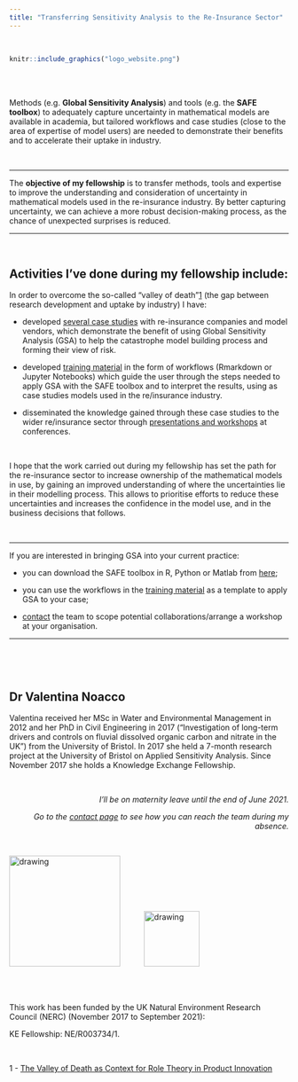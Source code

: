 ```yaml
---
title: "Transferring Sensitivity Analysis to the Re-Insurance Sector"
---
```


<br>

```r
knitr::include_graphics("logo_website.png")
```

<br> <br>


Methods (e.g. **Global Sensitivity Analysis**) and tools (e.g. the **SAFE toolbox**) to adequately capture uncertainty in mathematical models are available in academia, but tailored workflows and case studies (close to the area of expertise of model users) are needed to demonstrate their benefits and to accelerate their uptake in industry. 

<br>

***

The **objective of my fellowship** is to transfer methods, tools and expertise to improve the understanding and consideration of uncertainty in mathematical models used in the re-insurance industry. By better capturing uncertainty, we can achieve a more robust decision-making process, as the chance of unexpected surprises is reduced.

***

<br> 

## Activities I've done during my fellowship include:

In order to overcome the so-called “valley of death”[1](#ref1) (the gap between research development and uptake by industry) I have:

- developed [several case studies](https://safe-insurance.uk/Outputs.html#briefings) with re-insurance companies and model vendors, which demonstrate the benefit of using Global Sensitivity Analysis (GSA) to help the catastrophe model building process and forming their view of risk. 

- developed [training material](https://safe-insurance.uk/Outputs.html#training_material) in the form of workflows (Rmarkdown or Jupyter Notebooks) which guide the user through the steps needed to apply GSA with the SAFE toolbox and to interpret the results, using as case studies models used in the re/insurance industry.

- disseminated the knowledge gained through these case studies to the wider re/insurance sector through [presentations and workshops](https://safe-insurance.uk/Outputs.html#selected_presentations) at conferences.

<br>


I hope that the work carried out during my fellowship has set the path for the re-insurance sector to increase ownership of the mathematical models in use, by gaining an improved understanding of where the uncertainties lie in their modelling process. This allows to prioritise efforts to reduce these uncertainties and increases the confidence in the model use, and in the business decisions that follows.


<br>

***

If you are interested in bringing GSA into your current practice:

- you can download the SAFE toolbox in R, Python or Matlab from [here](https://www.safetoolbox.info/register-for-download/);

- you can use the workflows in the [training material](https://safe-insurance.uk/Outputs.html#training_material) as a template to apply GSA to your case;

- [contact](https://safe-insurance.uk/Contact_me.html) the team to scope potential collaborations/arrange a workshop at your organisation.

***


<br>
 
<br> 
 
## Dr Valentina Noacco

Valentina received her MSc in Water and Environmental Management in 2012 and her PhD in Civil Engineering in 2017 (“Investigation of long-term drivers and controls on fluvial dissolved organic carbon and nitrate in the UK”) from the University of Bristol. In 2017 she held a 7-month research project at the University of Bristol on Applied Sensitivity Analysis. Since November 2017 she holds a Knowledge Exchange Fellowship.

<br>

<div style="text-align: right"> _I'll be on maternity leave until the end of June 2021._

_Go to the [contact page](https://safe-insurance.uk/Contact_me.html) to see how you can reach the team during my absence._ </div>

<br> 




<img src="UoB_logo.jpg" alt="drawing" style="width:200px;"/> \ \ \ \ \ \ \ \ \   <img src="nerc_logo.png" alt="drawing" style="width:100px;"/> 

<br>
<br>


This work has been funded by the UK Natural Environment Research Council (NERC) (November 2017 to September 2021):

KE Fellowship: NE/R003734/1.

<br>

<a id="ref1"></a>
1 - [The Valley of Death as Context for Role Theory in Product Innovation](https://doi.org/10.1111/j.1540-5885.2010.00724.x) 
